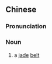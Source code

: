 ==Chinese==
{{zh-forms|s=玉带}}

===Pronunciation===
{{zh-pron
|m=yùdài
|cat=n
}}

===Noun===
{{zh-noun}}

# a [[jade]] [[belt]]